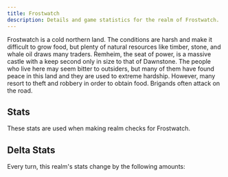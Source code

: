 ```yaml
---
title: Frostwatch
description: Details and game statistics for the realm of Frostwatch.
---
```



Frostwatch is a cold northern land. The conditions are harsh and make it difficult to grow food, but plenty of natural resources like timber, stone, and whale oil draws many traders. Remheim, the seat of power, is a massive castle with a keep second only in size to that of Dawnstone. The people who live here may seem bitter to outsiders, but many of them have found peace in this land and they are used to extreme hardship. However, many resort to theft and robbery in order to obtain food. Brigands often attack on the road.

## Stats
These stats are used when making realm checks for Frostwatch.

<StatGrid>
  <Stat name="Health" value="34" />
  <Stat name="Morale" value="77" />
  <Stat name="Population" value="39" />
  <Stat name="Reverance" value="22" />
  <Stat name="Food" value="7" />
  <Stat name="Resources" value="82" />
  <Stat name="Trade" value="66" />
  <Stat name="Wealth" value="18" />
  <Stat name="Army" value="45" />
  <Stat name="Navy" value="52" />
  <Stat name="Defenses" value="87" />
  <Stat name="Crime" value="72" />
</StatGrid>

## Delta Stats
Every turn, this realm's stats change by the following amounts:
<StatGrid>
  <Stat name="Resources" value="+2" />
  <Stat name="Morale" value="+1" />
  <Stat name="Crime" value="+1" />
  <Stat name="Food" value="-3" />
</StatGrid>